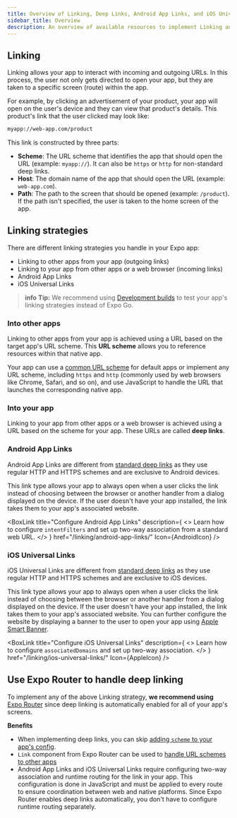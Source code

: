 ```yaml
---
title: Overview of Linking, Deep Links, Android App Links, and iOS Universal Links
sidebar_title: Overview
description: An overview of available resources to implement Linking and Deep Links in your Expo apps.
---
```




## Linking

Linking allows your app to interact with incoming and outgoing URLs. In this process, the user not only gets directed to open your app, but they are taken to a specific screen (route) within the app.

For example, by clicking an advertisement of your product, your app will open on the user's device and they can view that product's details. This product's link that the user clicked may look like:

```html
myapp://web-app.com/product
```

This link is constructed by three parts:

- **Scheme**: The URL scheme that identifies the app that should open the URL (example: `myapp://`). It can also be `https` or `http` for non-standard deep links.
- **Host**: The domain name of the app that should open the URL (example: `web-app.com`).
- **Path**: The path to the screen that should be opened (example: `/product`). If the path isn't specified, the user is taken to the home screen of the app.

## Linking strategies

There are different linking strategies you handle in your Expo app:

- Linking to other apps from your app (outgoing links)
- Linking to your app from other apps or a web browser (incoming links)
- Android App Links
- iOS Universal Links

> **info** **Tip:** We recommend using [Development builds](/develop/development-builds/introduction/) to test your app's linking strategies instead of Expo Go.

### Into other apps

Linking to other apps from your app is achieved using a URL based on the target app's URL scheme. This **URL scheme** allows you to reference resources within that native app.

Your app can use a [common URL scheme](/linking/into-other-apps/#common-url-schemes) for default apps or implement any URL scheme, including `https` and `http` (commonly used by web browsers like Chrome, Safari, and so on), and use JavaScript to handle the URL that launches the corresponding native app.

<BoxLink
  title="Linking into other apps"
  description="Learn how to handle common and custom URL schemes to link other apps from your app."
  href="/linking/into-other-apps/"
  Icon={BookOpen02Icon}
/>

### Into your app

Linking to your app from other apps or a web browser is achieved using a URL based on the scheme for your app. These URLs are called **deep links**.

<BoxLink
  title="Linking to your app"
  description="Learn how to configure custom URL schemes to create a deep link of your app."
  href="/linking/into-your-app/"
  Icon={BookOpen02Icon}
/>

### Android App Links

Android App Links are different from [standard deep links](#into-your-app) as they use regular HTTP and HTTPS schemes and are exclusive to Android devices.

This link type allows your app to always open when a user clicks the link instead of choosing between the browser or another handler from a dialog displayed on the device. If the user doesn't have your app installed, the link takes them to your app's associated website.

<BoxLink
  title="Configure Android App Links"
  description={
    <>
      Learn how to configure <CODE>intentFilters</CODE> and set up two-way association from a
      standard web URL.
    </>
  }
  href="/linking/android-app-links/"
  Icon={AndroidIcon}
/>

### iOS Universal Links

iOS Universal Links are different from [standard deep links](#into-your-app) as they use regular HTTP and HTTPS schemes and are exclusive to iOS devices.

This link type allows your app to always open when a user clicks the link instead of choosing between the browser or another handler from a dialog displayed on the device. If the user doesn't have your app installed, the link takes them to your app's associated website. You can further configure the website by displaying a banner to the user to open your app using [Apple Smart Banner](/linking/ios-universal-links/#apple-smart-banner).

<BoxLink
  title="Configure iOS Universal Links"
  description={
    <>
      Learn how to configure <CODE>associatedDomains</CODE> and set up two-way association.
    </>
  }
  href="/linking/ios-universal-links/"
  Icon={AppleIcon}
/>

## Use Expo Router to handle deep linking

To implement any of the above Linking strategy, **we recommend using** [Expo Router](/router/introduction/) since deep linking is automatically enabled for all of your app's screens.

**Benefits**

- When implementing deep links, you can skip [adding `scheme` to your app's config](/linking/into-your-app/#add-a-custom-scheme-in-app-config).
- `Link` component from Expo Router can be used to [handle URL schemes to other apps](/linking/into-other-apps/#expo-router)
- Android App Links and iOS Universal Links require configuring two-way association and runtime routing for the link in your app. This configuration is done in JavaScript and must be applied to every route to ensure coordination between web and native platforms. Since Expo Router enables deep links automatically, you don't have to configure runtime routing separately.
